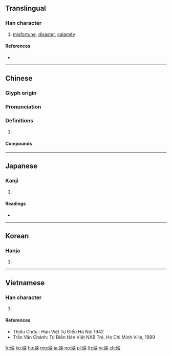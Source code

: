 ==Translingual==

===Han character===
{{Han char|rn=78|rad=歹|as=05|sn=9|four=15230|canj=MNLBK|ids=⿰歹央}}

# [[misfortune]], [[disaster]], [[calamity]]

====References====
* {{Han ref|kx=0579.410|dkj=16410|dj=0971.390|hdz=21383.170|uh=6B83|ud=27523|bh=AC6F|bd=44143}}

----

==Chinese==
{{zh-forms}}

===Glyph origin===
{{Han etym}}

===Pronunciation===
{{zh-pron
|m=yāng
|c=joeng1
|mn=qz,tw,xm:iong/xm,zz:iang
|mc=y
|oc=y
|ma=
|cat=n
}}

===Definitions===
{{zh-hanzi}}

# {{rfdef|zh}}

====Compounds====
{{zh-der|殃及|出殃|惹禍招殃|東觀之殃|橫殃飛禍|殃人貨|殃及池魚|殃國禍家|殃榜|殃民|殃煞|池魚之殃|災殃|病國殃民|病病殃殃|禍國殃民|禍殃|積惡餘殃|蠹國殃民|誤國殃民|遭殃|飛殃走禍|餘殃}}

----

==Japanese==

===Kanji===
{{ja-kanji|grade=|rs=歹05}}

# {{defn|lang=ja|sort=歹05}}

====Readings====
* {{ja-readings|on=[[よう]] (yō), [[おう]] (ō)|kun=[[わざわい]] (wazawai)}}

----

==Korean==

===Hanja===
{{ko-hanja|hangeul=앙|eumhun=|rv=ang|mr=ang|y=ang}}

# {{defn|lang=ko|sort=歹05}}

----

==Vietnamese==

===Han character===
{{vi-hantu|ương|rs=歹05}}

# {{defn|lang=vi|sort=歹05}}

====References====
* Thiều Chửu : Hán Việt Tự Điển Hà Nội 1942
* Trần Văn Chánh: Từ Điển Hán Việt NXB Trẻ, Ho Chi Minh Ville, 1999

[[fr:殃]]
[[ko:殃]]
[[hu:殃]]
[[mg:殃]]
[[ja:殃]]
[[no:殃]]
[[pl:殃]]
[[th:殃]]
[[vi:殃]]
[[zh:殃]]